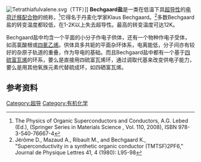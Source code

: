 [[File:Tetrathiafulvalene.svg|right]]（TTF）]]
'''Bechgaard盐'''是一类在低温下具[[超导性|超导性]]的[[电荷迁移配合物|电荷迁移配合物]]的统称，<ref>The Physics of Organic Superconductors and Conductors, A.G. Lebed (Ed.), (Springer Series in Materials Science , Vol. 110, 2008), ISBN 978-3-540-76667-4</ref>它得名于丹麦化学家Klaus Bechgaard。<ref>Jérôme D., Mazaud A., Ribault M., and Bechgaard K., "Superconductivity in a synthetic organic conductor (TMTSF)2PF6," Journal de Physique Lettres 41, 4 (1980): L95-98</ref>多数Bechgaard盐的转变温度都较低，在1-2K以上失去超导性。最高的转变温度可达12K。

Bechgaard盐中均含一个平面的小分子作电子供体，还有一个物种作电子受体，如高氯酸根或[[四氰乙烯|四氰乙烯]]。供体具多共轭的平面杂环体系，电离能低，分子间亦有较好的杂原子轨道的重叠，作为导电的基础。而且Bechgaard盐中都有一个基于[[四硫富瓦烯|四硫富瓦烯]]的环系，要么是直接用四硫富瓦烯环，通过调取代基来改变供电子能力，要么是用其他氧族元素代替硫成环，如四硒富瓦烯。

==参考资料==
{{reflist}}
{{有機化合物小作品}}

[[Category:超导|Category:超导]]
[[Category:有机化学|Category:有机化学]]
